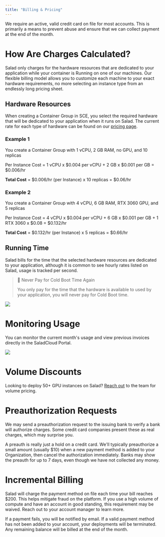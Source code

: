 ```yaml
---
title: "Billing & Pricing"
---
```


We require an active, valid credit card on file for most accounts. This is primarily a means to prevent abuse and ensure that we can collect payment at the end of the month.

# How Are Charges Calculated?

Salad only charges for the hardware resources that are dedicated to your application while your container is Running on one of our machines. Our flexible billing model allows you to customize each machine to your exact hardware requirements, no more selecting an instance type from an endlessly long pricing sheet.

## Hardware Resources

When creating a Container Group in SCE, you select the required hardware that will be dedicated to your application when it runs on Salad. The current rate for each type of hardware can be found on our [pricing page](https://salad.com/pricing).

### Example 1

You create a Container Group with 1 vCPU, 2 GB RAM, no GPU, and 10 replicas

Per Instance Cost = 1 vCPU x $0.004 per vCPU + 2 GB x $0.001 per GB = $0.006/hr

**Total Cost** = $0.006/hr (per Instance) x 10 replicas = $0.06/hr

### Example 2

You create a Container Group with 4 vCPU, 6 GB RAM, RTX 3060 GPU, and 5 replicas

Per Instance Cost = 4 vCPU x $0.004 per vCPU + 6 GB x $0.001 per GB + 1 RTX 3060 x $0.08 = $0.132/hr

**Total Cost** = $0.132/hr (per Instance) x 5 replicas = $0.66/hr

## Running Time

Salad bills for the time that the selected hardware resources are dedicated to your application, although it is common to see hourly rates listed on Salad, usage is tracked per second.

> 🎉 Never Pay for Cold Boot Time Again
>
> You only pay for the time that the hardware is available to used by your application, you will never pay for Cold Boot time.

<img src="/container-engine/images/deployment-map.png" />

# Monitoring Usage

You can monitor the current month's usage and view previous invoices directly in the SaladCloud Portal.

![](/container-engine/images/usage-monitoring.png)

# Volume Discounts

Looking to deploy 50+ GPU instances on Salad? [Reach out](mailto:cloud@salad.com) to the team for volume pricing.

# Preauthorization Requests

We may send a preauthorization request to the issuing bank to verify a bank will authorize charges. Some credit card companies present these as real charges, which may surprise you.

A preauth is really just a hold on a credit card. We'll typically preauthorize a small amount (usually $10) when a new payment method is added to your Organization, then cancel the authorization immediately. Banks may show the preauth for up to 7 days, even though we have not collected any money.

# Incremental Billing

Salad will charge the payment method on file each time your bill reaches $200. This helps mitigate fraud on the platform. If you use a high volume of compute and have an account in good standing, this requirement may be waived. Reach out to your account manager to learn more.

If a payment fails, you will be notified by email. If a valid payment method has not been added to your account, your deployments will be terminated. Any remaining balance will be billed at the end of the month.
